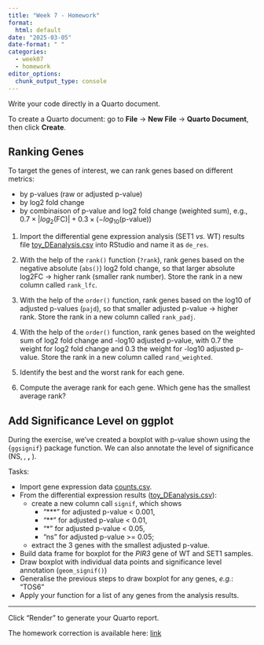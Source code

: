 ```yaml
---
title: "Week 7 - Homework"
format: 
  html: default
date: "2025-03-05"
date-format: " "
categories: 
  - week07
  - homework
editor_options: 
  chunk_output_type: console
---
```


Write your code directly in a Quarto document.

To create a Quarto document: go to **File** -> **New File** -> **Quarto Document**, then click **Create**.


## Ranking Genes

To target the genes of interest, we can rank genes based on different metrics:

- by p-values (raw or adjusted p-value)
- by log2 fold change
- by combinaison of p-value and log2 fold change (weighted sum),
e.g., $0.7\times|log_{2}(\text{FC})|+0.3\times(-log_{10}(\text{p-value}))$

1. Import the differential gene expression analysis (SET1 *vs.* WT) results file [toy_DEanalysis.csv](../exos_data/toy_DEanalysis.csv) into RStudio and name it as `de_res`.


2. With the help of the `rank()` function (`?rank`),
rank genes based on the negative absolute (`abs()`) log2 fold change,
so that larger absolute log2FC → higher rank (smaller rank number).
Store the rank in a new column called `rank_lfc`.


3. With the help of the `order()` function,
rank genes based on the log10 of adjusted p-values (`pajd`),
so that smaller adjusted p-value → higher rank.
Store the rank in a new column called `rank_padj`.


4. With the help of the `order()` function,
rank genes based on the weighted sum of log2 fold change and -log10 adjusted p-value,
with 0.7 the weight for log2 fold change and 0.3 the weight for -log10 adjusted p-value.
Store the rank in a new column called `rand_weighted`.


5. Identify the best and the worst rank for each gene.


6. Compute the average rank for each gene. Which gene has the smallest average rank?


## Add Significance Level on ggplot

During the exercise, we've created a boxplot with p-value shown using the {`ggsignif`} package function.
We can also annotate the level of significance (NS, *, **, ***).

Tasks:

- Import gene expression data [counts.csv](../exos_data/read-counts.csv).
- From the differential expression results ([toy_DEanalysis.csv](../exos_data/toy_DEanalysis.csv)):
  - create a new column call `signif`, which shows
    - "***" for adjusted p-value < 0.001,
    - "**" for adjusted p-value < 0.01,
    - "*" for adjusted p-value < 0.05,
    - "ns" for adjusted p-value >= 0.05;
  - extract the 3 genes with the smallest adjusted p-value.
- Build data frame for boxplot for the *PIR3* gene of WT and SET1 samples.
- Draw boxplot with individual data points and significance level annotation (`geom_signif()`)
- Generalise the previous steps to draw boxplot for any genes, *e.g.*: "TOS6"
- Apply your function for a list of any genes from the analysis results.


---

Click "Render" to generate your Quarto report.

The homework correction is available here:
[link](https://raw.githubusercontent.com/InforBio/IOC/refs/heads/main/ioc_r/week07/.r_w07_work_corr.qmd)